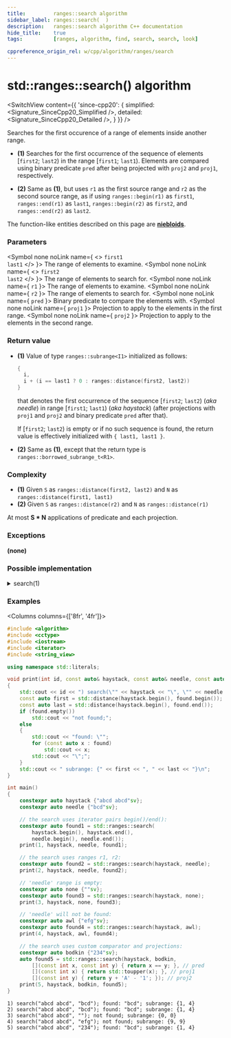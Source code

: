 ```yaml
---
title:         ranges::search algorithm
sidebar_label: ranges::search(  )
description:   ranges::search algorithm C++ documentation
hide_title:    true
tags:          [ranges, algorithm, find, search, search, look]

cppreference_origin_rel: w/cpp/algorithm/ranges/search
---
```



<!----------------- Codes ---------------------->


# std::ranges::search() algorithm

<SwitchView content={{
	'since-cpp20': {
		simplified:	<Signature_SinceCpp20_Simplified />,
		detailed:	<Signature_SinceCpp20_Detailed />,
	}
}} />

Searches for the first occurence of a range of elements inside another range.

- **(1)** Searches for the first occurrence of the sequence of elements [`first2`; `last2`) in the range [`first1`; `last1`).
  Elements are compared using binary predicate `pred` after being projected with `proj2` and `proj1`, respectively.

- **(2)** Same as **(1)**, but uses `r1` as the first source range and `r2` as the second source range,
  as if using `ranges::begin(r1)` as `first1`, `ranges::end(r1)` as `last1`, `ranges::begin(r2)` as `first2`, and `ranges::end(r2)` as `last2`.

The function-like entities described on this page are [**niebloids**](/docs/std/algo/niebloids).

### Parameters

<SymbolTable>

  <Symbol none noLink name={ <> <code>first1</code> <br/> <code>last1</code> </> }>
    The range of elements to examine.
  </Symbol>
  <Symbol none noLink name={ <> <code>first2</code> <br/> <code>last2</code> </> }>
    The range of elements to search for.
  </Symbol>
  <Symbol none noLink name={ <code>r1</code> }>
    The range of elements to examine.
  </Symbol>
  <Symbol none noLink name={ <code>r2</code> }>
    The range of elements to search for.
  </Symbol>
  <Symbol none noLink name={ <code>pred</code> }>
    Binary predicate to compare the elements with.
  </Symbol>
  <Symbol none noLink name={ <code>proj1</code> }>
    Projection to apply to the elements in the first range.
  </Symbol>
  <Symbol none noLink name={ <code>proj2</code> }>
    Projection to apply to the elements in the second range.
  </Symbol>

</SymbolTable>

### Return value

- **(1)** Value of type `ranges::subrange<I1>` initialized as follows:
  ```cpp
  {
    i,
    i + (i == last1 ? 0 : ranges::distance(first2, last2))
  }
  ```
  that denotes the first occurrence of the sequence [`first2`; `last2`) (*aka needle*) in range [`first1`; `last1`) (*aka haystack*) (after projections with `proj1` and `proj2` and binary predicate `pred` after that).

  If [`first2`; `last2`) is empty or if no such sequence is found, the return value is effectively initialized with `{ last1, last1 }`.

- **(2)** Same as **(1)**, except that the return type is `ranges::borrowed_subrange_t<R1>`.

### Complexity

- **(1)** Given `S` as `ranges::distance(first2, last2)` and `N` as `ranges::distance(first1, last1)`
- **(2)** Given `S` as `ranges::distance(r2)` and `N` as `ranges::distance(r1)`

At most **S \* N** applications of predicate and each projection.

### Exceptions

**(none)**

### Possible implementation

<details>
<summary>search(1)</summary>

```cpp
struct search_fn
{
    template<std::forward_iterator I1, std::sentinel_for<I1> S1,
             std::forward_iterator I2, std::sentinel_for<I2> S2,
             class Pred = ranges::equal_to,
             class Proj1 = std::identity,
             class Proj2 = std::identity>
    requires std::indirectly_comparable<I1, I2, Pred, Proj1, Proj2>
    constexpr ranges::subrange<I1>
        operator()(I1 first1, S1 last1, I2 first2, S2 last2, Pred pred = {},
                   Proj1 proj1 = {}, Proj2 proj2 = {}) const
    {
        for (;; ++first1)
        {
            I1 it1 = first1;
            for (I2 it2 = first2;; ++it1, ++it2)
            {
                if (it2 == last2)
                    return {first1, it1};
                if (it1 == last1)
                    return {it1, it1};
                if (!std::invoke(pred, std::invoke(proj1, *it1), std::invoke(proj2, *it2)))
                    break;
            }
        }
    }

    template<ranges::forward_range R1, ranges::forward_range R2,
             class Pred = ranges::equal_to,
             class Proj1 = std::identity,
             class Proj2 = std::identity>
    requires std::indirectly_comparable<ranges::iterator_t<R1>,
                                        ranges::iterator_t<R2>, Pred, Proj1, Proj2>
    constexpr ranges::borrowed_subrange_t<R1>
        operator()(R1&& r1, R2&& r2, Pred pred = {},
                   Proj1 proj1 = {}, Proj2 proj2 = {}) const
    {
        return (*this)(ranges::begin(r1), ranges::end(r1),
                       ranges::begin(r2), ranges::end(r2),
                       std::move(pred), std::move(proj1), std::move(proj2));
    }
};

inline constexpr search_fn search {};
```

</details>

### Examples

<Columns columns={['8fr', '4fr']}>
<div>

```cpp title='Main.cpp' showLineNumbers
#include <algorithm>
#include <cctype>
#include <iostream>
#include <iterator>
#include <string_view>

using namespace std::literals;

void print(int id, const auto& haystack, const auto& needle, const auto& found)
{
    std::cout << id << ") search(\"" << haystack << "\", \"" << needle << "\"); ";
    const auto first = std::distance(haystack.begin(), found.begin());
    const auto last = std::distance(haystack.begin(), found.end());
    if (found.empty())
        std::cout << "not found;";
    else
    {
        std::cout << "found: \"";
        for (const auto x : found)
            std::cout << x;
        std::cout << "\";";
    }
    std::cout << " subrange: {" << first << ", " << last << "}\n";
}

int main()
{
    constexpr auto haystack {"abcd abcd"sv};
    constexpr auto needle {"bcd"sv};

    // the search uses iterator pairs begin()/end():
    constexpr auto found1 = std::ranges::search(
        haystack.begin(), haystack.end(),
        needle.begin(), needle.end());
    print(1, haystack, needle, found1);

    // the search uses ranges r1, r2:
    constexpr auto found2 = std::ranges::search(haystack, needle);
    print(2, haystack, needle, found2);

    // 'needle' range is empty:
    constexpr auto none {""sv};
    constexpr auto found3 = std::ranges::search(haystack, none);
    print(3, haystack, none, found3);

    // 'needle' will not be found:
    constexpr auto awl {"efg"sv};
    constexpr auto found4 = std::ranges::search(haystack, awl);
    print(4, haystack, awl, found4);

    // the search uses custom comparator and projections:
    constexpr auto bodkin {"234"sv};
    auto found5 = std::ranges::search(haystack, bodkin,
        [](const int x, const int y) { return x == y; }, // pred
        [](const int x) { return std::toupper(x); }, // proj1
        [](const int y) { return y + 'A' - '1'; }); // proj2
    print(5, haystack, bodkin, found5);
}
```

</div>
<div>

```plaintext title="Output"
1) search("abcd abcd", "bcd"); found: "bcd"; subrange: {1, 4}
2) search("abcd abcd", "bcd"); found: "bcd"; subrange: {1, 4}
3) search("abcd abcd", ""); not found; subrange: {0, 0}
4) search("abcd abcd", "efg"); not found; subrange: {9, 9}
5) search("abcd abcd", "234"); found: "bcd"; subrange: {1, 4}
```

</div>
</Columns>
